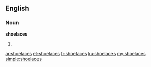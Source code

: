 ==English==

===Noun===
'''shoelaces'''

# {{plural of|[[shoelace]]}}

[[ar:shoelaces]]
[[et:shoelaces]]
[[fr:shoelaces]]
[[ku:shoelaces]]
[[my:shoelaces]]
[[simple:shoelaces]]